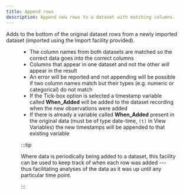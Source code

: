```yaml
---
title: Append rows
description: Append new rows to a dataset with matching columns.
---
```


Adds to the bottom of the original dataset rows from a newly imported dataset (imported using the Import facility provided).


<Figure
  src={{ desktop: appendRows, lite: appendRowsLite }}
  caption="Append rows"
  width={{ desktop: "400", lite: "300" }}
/>

- The column names from both datasets are matched so the correct data goes into the correct columns
- Columns that appear in one dataset and not the other _will_ appear in the result
- An error will be reported and not appending will be possible if two column names match but their types (e.g. numeric or categorical) do not match
- If the Tick-box option is selected a timestamp variable called **When_Added** will be added to the dataset recording when the new observations were added
- If there is already a variable called **When_Added** present in the original data (must be of type date-time, `(t)` in View Variables) the new timestamps will be appended to that existing variable

:::tip

Where data is periodically being added to a dataset, this facility can be used to keep track of when each row was added --- thus facilitating analyses of the data as it was up until any particular time point.

:::
